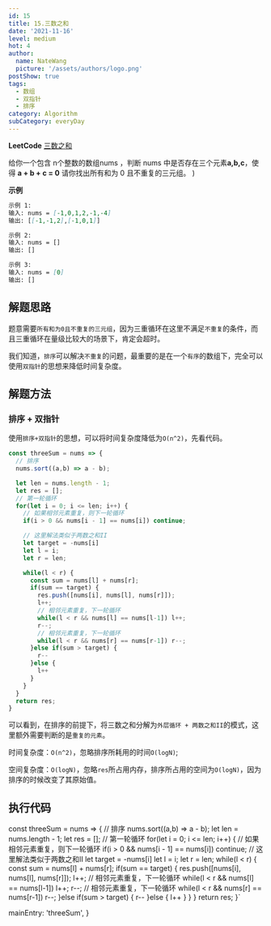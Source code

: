 ```yaml
---
id: 15
title: 15.三数之和
date: '2021-11-16'
level: medium
hot: 4
author:
  name: NateWang
  picture: '/assets/authors/logo.png'
postShow: true
tags:
  - 数组
  - 双指针
  - 排序
category: Algorithm
subCategory: everyDay
---
```



<Strong>LeetCode</Strong> [三数之和](https://leetcode.cn/problems/3sum/)


  <Para>
    给你一个包含 <InlineCode>n</InlineCode>个整数的数组<InlineCode>nums</InlineCode> ，判断 <InlineCode>nums</InlineCode> 中是否存在三个元素<Strong>a,b,c</Strong>，使得 <Strong>a + b + c = 0</Strong>
    请你找出所有和为 <InlineCode>0</InlineCode>  且不重复的三元组。
  </Para>
)

<SideNote type='info' title='题目描述' children={cBox}/>


**示例**

```md
示例 1: 
输入: nums = [-1,0,1,2,-1,-4]
输出: [[-1,-1,2],[-1,0,1]]

示例 2: 
输入: nums = []
输出: []

示例 3: 
输入: nums = [0]
输出: []
```

## 解题思路

题意需要`所有和为0且不重复的三元组`，因为三重循环在这里不满足`不重复`的条件，而且三重循环在量级比较大的场景下，肯定会超时。

我们知道，`排序`可以解决`不重复`的问题，最重要的是在一个`有序`的数组下，完全可以使用`双指针`的思想来降低时间复杂度。


## 解题方法

### 排序 + 双指针

使用`排序+双指针`的思想，可以将时间复杂度降低为`O(n^2)`，先看代码。

```javascript
const threeSum = nums => {
  // 排序
  nums.sort((a,b) => a - b);

  let len = nums.length - 1;
  let res = [];
  // 第一轮循环
  for(let i = 0; i <= len; i++) {
    // 如果相邻元素重复，则下一轮循环
    if(i > 0 && nums[i - 1] == nums[i]) continue;

    // 这里解法类似于两数之和II
    let target = -nums[i]
    let l = i;
    let r = len;

    while(l < r) {
      const sum = nums[l] + nums[r];
      if(sum == target) {
        res.push([nums[i], nums[l], nums[r]]);
        l++;
        // 相邻元素重复，下一轮循环
        while(l < r && nums[l] == nums[l-1]) l++; 
        r--;
        // 相邻元素重复，下一轮循环
        while(l < r && nums[r] == nums[r-1]) r--; 
      }else if(sum > target) {
        r--
      }else {
        l++
      }
    }
  }
  return res;
}
```

可以看到，在排序的前提下，将三数之和分解为`外层循环 + 两数之和II`的模式，这里额外需要判断的是`重复的元素`。

时间复杂度：`O(n^2)`，忽略排序所耗用的时间`O(logN)`;

空间复杂度：`O(logN)`，忽略`res`所占用内存，排序所占用的空间为`O(logN)`，因为排序的时候改变了其原始值。


## 执行代码


const threeSum = nums => {
  // 排序
  nums.sort((a,b) => a - b);
  let len = nums.length - 1;
  let res = [];
  // 第一轮循环
  for(let i = 0; i <= len; i++) {
    // 如果相邻元素重复，则下一轮循环
    if(i > 0 && nums[i - 1] == nums[i]) continue;
    // 这里解法类似于两数之和II
    let target = -nums[i]
    let l = i;
    let r = len;
    while(l < r) {
      const sum = nums[l] + nums[r];
      if(sum == target) {
        res.push([nums[i], nums[l], nums[r]]);
        l++;
        // 相邻元素重复，下一轮循环
        while(l < r && nums[l] == nums[l-1]) l++; 
        r--;
        // 相邻元素重复，下一轮循环
        while(l < r && nums[r] == nums[r-1]) r--; 
      }else if(sum > target) {
        r--
      }else {
        l++
      }
    }
  }
  return res;
}`

  mainEntry: 'threeSum',
}

<PlayGround js={js} mode='algo' options={options}/> 

